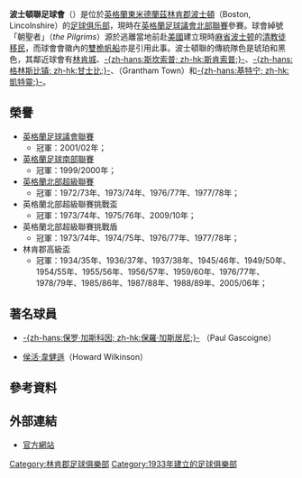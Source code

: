 {{noteTA|G1=足球|G2=FAcup
|T=zh-hans:波士顿联足球俱乐部;zh-hk:波士頓聯足球會;zh-tw:波士頓聯足球俱樂部;
}}
{{Infobox football club
| clubname    = 波士頓聯<br />''Boston United''
| image       = [[Image:Boston_Utd_Badge.png|180px]]
| fullname    = Boston United Football Club
| nickname    = ''The Pilgrims''
| founded     = 1933年
| ground      = {{tsl|en|York Street||約克街球場}}（York Street）
| city        = [[林肯郡|林肯郡]][[波士頓_(林肯郡)|波士頓]]
| capacity    = 6,643人 （5,711個坐席）
| chairman    = 大卫·牛顿（David Newton）
| manager     = Craig Elliott
| league= {{English football updater|BostonUn}}
| season= {{English football updater|BostonUn2}}
| position= {{English football updater|BostonUn3}}
| website=https://www.pitchero.com/clubs/bostonunited/
| pattern_la1=_bufc20102011|pattern_b1=_BostonUtdHome2010-11II|pattern_ra1=_bufc20102011|pattern_sh1=_bufchome201011
| leftarm1=FDB011|body1=FDB011|rightarm1=FDB011|shorts1=000000|socks1=000000
| pattern_la2=|pattern_b2=_BostonAway11-12|pattern_ra2=|pattern_sh2=
| leftarm2=FFFFFF|body2=FFFFFF|rightarm2=FFFFFF|shorts2=0073CF|socks2=0073CF
| pattern_la3=|pattern_b3=_BostonUtdAway2010-11II|pattern_ra3=
| leftarm3=041D39|body3=87CEEB|rightarm3=041D39|shorts3=041D39|socks3=87CEEB
}}

'''波士頓聯足球會'''（{{lang-en|'''Boston United Football Club'''}}）是位於[[英格蘭|英格蘭]][[東米德蘭茲|東米德蘭茲]][[林肯郡|林肯郡]][[波士頓_(林肯郡)|波士頓]]（Boston, Lincolnshire）的[[足球俱乐部|足球俱乐部]]，現時在[[英格蘭足球議會北部聯賽|英格蘭足球議會北部聯賽]]參賽。球會綽號「朝聖者」（''the Pilgrims''）源於逃離當地前赴[[美國|美國]]建立現時[[麻薩諸塞州|麻省]][[波士顿|波士顿]]的[[清教徒|清教徒]][[移民|移民]]，而球會會徽內的[[雙桅橫帆船|雙桅帆船]]亦是引用此事。波士頓聯的傳統隊色是琥珀和黑色，其鄰近球會有[[林肯城足球俱乐部|林肯城]]、[[斯坎索普联足球俱乐部|-{zh-hans:斯坎索普; zh-hk:斯肯索普;}-]]、[[格林斯比镇足球俱乐部|-{zh-hans:格林斯比镇; zh-hk:甘士比;}-]]、{{tsl|en|Grantham Town F.C.||格兰瑟姆}}（Grantham Town）和[[基特宁足球俱乐部|-{zh-hans:基特宁; zh-hk:凱特靈;}-]]。

==榮譽==
*[[英格蘭足球議會聯賽|英格蘭足球議會聯賽]]
**冠軍：2001/02年；
*[[英格蘭足球南部聯賽|英格蘭足球南部聯賽]]
**冠軍：1999/2000年；
*[[英格蘭北部超級聯賽|英格蘭北部超級聯賽]]
**冠軍：1972/73年、1973/74年、1976/77年、1977/78年；
*英格蘭北部超級聯賽挑戰盃
**冠軍：1973/74年、1975/76年、2009/10年；
*英格蘭北部超級聯賽挑戰盾
**冠軍：1973/74年、1974/75年、1976/77年、1977/78年；
*林肯郡高級盃
**冠軍：1934/35年、1936/37年、1937/38年、1945/46年、1949/50年、1954/55年、1955/56年、1956/57年、1959/60年、1976/77年、1978/79年、1985/86年、1987/88年、1988/89年、2005/06年；

==著名球員==
* {{flagicon|ENG}} [[保罗·加斯科因|-{zh-hans:保罗·加斯科因; zh-hk:保羅·加斯居尼;}-]] （Paul Gascoigne）
* {{flagicon|ENG}} [[侯活·韋健遜|侯活·韋健遜]]（Howard Wilkinson）

==參考資料==
{{Reflist}}

==外部連結==
*[http://www.bufc.co.uk/ 官方網站] {{Wayback|url=http://www.bufc.co.uk/ |date=20111004143835 }}

{{DEFAULTSORT:Boston United F.C.}}
[[Category:林肯郡足球俱樂部|Category:林肯郡足球俱樂部]]
[[Category:1933年建立的足球俱樂部|Category:1933年建立的足球俱樂部]]